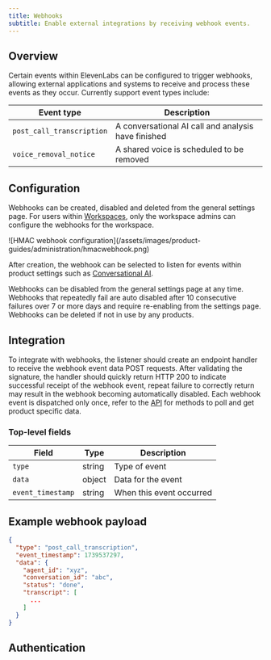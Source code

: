 ```yaml
---
title: Webhooks
subtitle: Enable external integrations by receiving webhook events.
---
```


## Overview

Certain events within ElevenLabs can be configured to trigger webhooks, allowing external applications and systems to receive and process these events as they occur. Currently support event types include:

| Event type                | Description                                         |
| ------------------------- | --------------------------------------------------- |
| `post_call_transcription` | A conversational AI call and analysis have finished |
| `voice_removal_notice`    | A shared voice is scheduled to be removed           |

## Configuration

Webhooks can be created, disabled and deleted from the general settings page. For users within [Workspaces](/docs/product-guides/administration/workspaces/overview), only the workspace admins can configure the webhooks for the workspace.

<Frame background="subtle">
  ![HMAC webhook configuration](/assets/images/product-guides/administration/hmacwebhook.png)
</Frame>

After creation, the webhook can be selected to listen for events within product settings such as [Conversational AI](/docs/conversational-ai/customization/personalization/post-call-webhooks).

Webhooks can be disabled from the general settings page at any time. Webhooks that repeatedly fail are auto disabled after 10 consecutive failures over 7 or more days and require re-enabling from the settings page. Webhooks can be deleted if not in use by any products.

## Integration

To integrate with webhooks, the listener should create an endpoint handler to receive the webhook event data POST requests. After validating the signature, the handler should quickly return HTTP 200 to indicate successful receipt of the webhook event, repeat failure to correctly return may result in the webhook becoming automatically disabled.
Each webhook event is dispatched only once, refer to the [API](/docs/api-reference/introduction) for methods to poll and get product specific data.

### Top-level fields

| Field             | Type   | Description              |
| ----------------- | ------ | ------------------------ |
| `type`            | string | Type of event            |
| `data`            | object | Data for the event       |
| `event_timestamp` | string | When this event occurred |

## Example webhook payload

```json
{
  "type": "post_call_transcription",
  "event_timestamp": 1739537297,
  "data": {
    "agent_id": "xyz",
    "conversation_id": "abc",
    "status": "done",
    "transcript": [
      ...
    ]
  }
}
```

## Authentication

<Markdown src="/snippets/webhook-hmac-authentication.mdx" />
